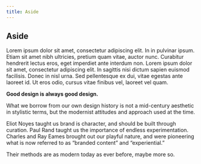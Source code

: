 ```yaml
---
title: Aside
---
```



## Aside

<Row>
<Column colMd={5} colLg={7}>

Lorem ipsum dolor sit amet, consectetur adipiscing elit. In in pulvinar ipsum. Etiam sit amet nibh ultricies, pretium quam vitae, auctor nunc. Curabitur hendrerit lectus eros, eget imperdiet ante interdum non. Lorem ipsum dolor sit amet, consectetur adipiscing elit. In sagittis nisi dictum sapien euismod facilisis. Donec in nisl urna. Sed pellentesque ex dui, vitae egestas ante laoreet id. Ut eros odio, cursus vitae finibus vel, laoreet vel quam.

</Column>
<Column colSm={0} colMd={2} colLg={3} offsetMd={1} noGutterSm>
<Aside>

**Good design is always good design.**

What we borrow from our own design history is not a mid-century aesthetic in stylistic terms, but the modernist attitudes and approach used at the time.

Eliot Noyes taught us brand is character, and should be built through curation. Paul Rand taught us the importance of endless experimentation. Charles and Ray Eames brought out our playful nature, and were pioneering what is now referred to as “branded content” and “experiential.”

Their methods are as modern today as ever before, maybe more so.

</Aside>

</Column>
</Row>
